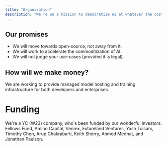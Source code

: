 ```yaml
---
title: "Organization"
description: "We're on a mission to democratize AI at whatever the cost. We're hackers who've grown tired of AI safety rhetoric meaning locked-down APIs with inconsistent support."
---
```


## Our promises
* We will move towards open-source, not away from it.
* We will work to accelerate the commoditization of AI.
* We will not judge your use-cases (provided it is legal).

## How will we make money?

We are working to provide managed model hosting and training infrastructure for both developers and enterprises.

# Funding

We're a YC (W23) company, who's been funded by our wonderful investors: Fellows Fund, Amino Capital, Venrex, Futureland Ventures, 
Yash Tulsani, Timothy Chen, Arup Chakrabarti, Keith Sherry, Ahmed Medhat, and Jonathan Paulson.